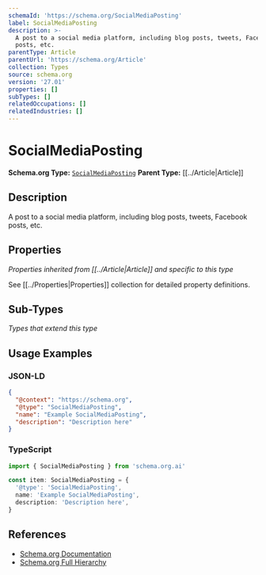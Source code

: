 ```yaml
---
schemaId: 'https://schema.org/SocialMediaPosting'
label: SocialMediaPosting
description: >-
  A post to a social media platform, including blog posts, tweets, Facebook
  posts, etc.
parentType: Article
parentUrl: 'https://schema.org/Article'
collection: Types
source: schema.org
version: '27.01'
properties: []
subTypes: []
relatedOccupations: []
relatedIndustries: []
---
```

# SocialMediaPosting

**Schema.org Type:** [`SocialMediaPosting`](https://schema.org/SocialMediaPosting)
**Parent Type:** [[../Article|Article]]

## Description

A post to a social media platform, including blog posts, tweets, Facebook posts, etc.

## Properties

*Properties inherited from [[../Article|Article]] and specific to this type*

See [[../Properties|Properties]] collection for detailed property definitions.

## Sub-Types

*Types that extend this type*

## Usage Examples

### JSON-LD

```json
{
  "@context": "https://schema.org",
  "@type": "SocialMediaPosting",
  "name": "Example SocialMediaPosting",
  "description": "Description here"
}
```

### TypeScript

```typescript
import { SocialMediaPosting } from 'schema.org.ai'

const item: SocialMediaPosting = {
  '@type': 'SocialMediaPosting',
  name: 'Example SocialMediaPosting',
  description: 'Description here',
}
```

## References

- [Schema.org Documentation](https://schema.org/SocialMediaPosting)
- [Schema.org Full Hierarchy](https://schema.org/docs/full.html)
